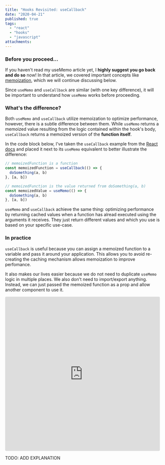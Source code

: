 ```yaml
---
title: "Hooks Revisited: useCallback"
date: "2020-04-21"
published: true
tags:
  - "react"
  - "hooks"
  - "javascript"
attachments:
---
```



### Before you proceed...

If you haven't read my <Link to="/hooks-usememo">useMemo</Link> article yet, I **highly suggest you go back and do so** now! In that article, we covered important concepts like [memoization](https://en.wikipedia.org/wiki/Memoization), which we will continue discussing below.

Since `useMemo` and `useCallback` are similar (with one key difference), it will be important to understand how `useMemo` works before proceeding.

### What's the difference?

Both `useMemo` and `useCallback` utilize memoization to optimize performance, however, there is a subtle difference between them. While `useMemo` returns a memoized value resulting from the logic contained within the hook's body, `useCallback` returns a memoized version of the **function itself**.

In the code block below, I've taken the `useCallback` example from the [React docs](https://reactjs.org/docs/hooks-reference.html#usecallback) and placed it next to its `useMemo` equivalent to better illustrate the difference:

```javascript
// memoizedFunction is a function
const memoizedFunction = useCallback(() => {
  doSomething(a, b)
}, [a, b])

// memoizedFunction is the value returned from doSomething(a, b)
const memoizedValue = useMemo(() => {
  doSomething(a, b)
}, [a, b])
```

`useMemo` and `useCallback` achieve the same thing: optimizing performance by returning cached values when a function has alread executed using the arguments it receives. They just return different values and which you use is based on your specific use-case.

### In practice

`useCallback` is useful because you can assign a memoized function to a variable and pass it around your application. This allows you to avoid re-creating the caching mechanism allows memoization to improve perfomance.

It also makes our lives easier because we do not need to duplicate `useMemo` logic in multiple places. We also don't need to import/export anything. Instead, we can just passed the memoized function as a prop and allow another component to use it.

<iframe
  src="https://codesandbox.io/embed/upbeat-bouman-89w2p?fontsize=14&hidenavigation=1&theme=dark"
  style="width:100%; height:500px; border:0; border-radius: 4px; overflow:hidden;"
  title="hooks/useCallback"
  allow="accelerometer; ambient-light-sensor; camera; encrypted-media; geolocation; gyroscope; hid; microphone; midi; payment; usb; vr"
  sandbox="allow-forms allow-modals allow-popups allow-presentation allow-same-origin allow-scripts"
></iframe>

TODO: ADD EXPLANATION
